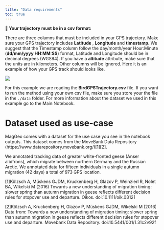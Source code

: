 ```yaml
---
title: "Data requirements"
toc: true
---
```


<div class="alert alert-warning" role="alert">
  <strong>🔎 Your trajectory must be in a csv format:</strong>

There are three columns that  must be included in your GPS trajectory. Make sure your GPS trajectory includes  **Latitude** , **Longitude** and **timestamp**. We suggest that the Timestamp column follow the day/month/year Hour:Minute (**dd/mm/yyyy HH:MM:SS**) format, Latitude and Longitude should be in decimal degrees (WGS84). If you have a **altitude** attribute, make sure that the units are in kilometers. Other columns will be ignored. Here it is an example of how your GPS track should looks like.

<img src="./images/TableExample.png">

For this example we are reading the <strong>BirdGPSTrajectory.csv</strong> file. If you want to run the method using your own csv file, make sure you store your the file in the <code>./data</code> folder. For more information about the dataset we used in this example go to the Main Notebook.
</div>

# Dataset used as use-case

MagGeo comes with a dataset for the use case you see in the notebook outputs. This dataset comes from the MoveBank Data Repository (https://www.datarepository.movebank.org/)[1][2].   

We annotated tracking data of greater white-fronted geese (Anser albifrons), which migrate between northern Germany and the Russian Arctic. We annotated data for fifteen individuals in a single autumn migration (42 days) a total of 973 GPS location.

[1]Kölzsch A, Müskens GJDM, Kruckenberg H, Glazov P, Weinzierl R, Nolet BA, Wikelski M (2016) Towards a new understanding of migration timing: slower spring than autumn migration in geese reflects different decision rules for stopover use and departure. Oikos. doi:10.1111/oik.03121

[2]Kölzsch A, Kruckenberg H, Glazov P, Müskens GJDM, Wikelski M (2016) Data from: Towards a new understanding of migration timing: slower spring than autumn migration in geese reflects different decision rules for stopover use and departure. Movebank Data Repository. doi:10.5441/001/1.31c2v92f